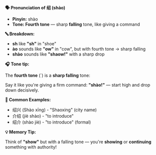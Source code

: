 **🗣️ Pronunciation of 绍 (shào)**

- **Pinyin:** shào
- **Tone: Fourth tone** — sharp **falling** tone, like giving a command

**🔤 Breakdown:**

- **sh** like **"sh"** in "shoe"
- **ào** sounds like **"ow"** in "cow", but with fourth tone → sharp falling
- **shào** sounds like **"shaow!"** with a sharp drop

**🎧 Tone tip:**

The **fourth tone** (`) is a **sharp falling** tone:

Say it like you're giving a firm command: **"shào!"** — start high and drop down decisively.

**📝 Common Examples:**

- 绍兴 (Shào xīng) - "Shaoxing" (city name)
- 介绍 (jiè shào) - "to introduce"
- 绍介 (shào jiè) - "to introduce" (formal)

**💡 Memory Tip:**

Think of **"show"** but with a falling tone — you're **showing** or **continuing** something with
authority!
